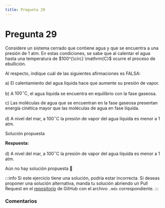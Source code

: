 ```yaml
---
title: Pregunta 29
---
```



# Pregunta 29

<div className="exercise">
Considere un sistema cerrado que contiene agua y que se encuentra a una presión de 1 atm. En estas condiciones, se sabe que al calentar el agua hasta una temperatura de $100^{\circ} \mathrm{C}$ ocurre el proceso de ebullición.

Al respecto, indique cuál de las siguientes afirmaciones es FALSA:

a) El calentamiento del agua líquida hace que aumente su presión de vapor.

b) A $100^{\circ} \mathrm{C}$, el agua líquida se encuentra en equilibrio con la fase gaseosa.

c) Las moléculas de agua que se encuentran en la fase gaseosa presentan energía cinética mayor que las moléculas de agua en fase líquida.

d) A nivel del mar, a $100^{\circ} \mathrm{C}$ la presión de vapor del agua líquida es menor a 1 atm.
</div>

<MDXDetails>
<summary>Solución propuesta</summary>

<div className="exercise">

**Respuesta:**

d) A nivel del mar, a $100^{\circ} \mathrm{C}$ la presión de vapor del agua líquida es menor a 1 atm.

Aún no hay solución propuesta 🥲
</div>

:::info
Si este ejercicio tiene una solución, podría estar incorrecta. Si deseas proponer una solución alternativa, manda tu solución abriendo
un Pull Request en el [repositorio](https://github.com/crow-rojas/apuntes-fundamentals/pulls) de GitHub con el archivo
`.mdx` correspondiente.
:::

</MDXDetails>

### Comentarios

<Disqus
  url="https://crow-rojas.github.io/apuntes-fundamentals/docs/science/chemistry/exercises/2023-2/p29"
  identifier="docs/science/chemistry/exercises/2023-2/p29"
  title="2023-2 Quimica - Pregunta 29"
/>
